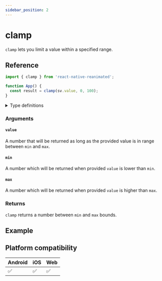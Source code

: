 ```yaml
---
sidebar_position: 2
---
```


# clamp

`clamp` lets you limit a value within a specified range.

## Reference

```jsx
import { clamp } from 'react-native-reanimated';

function App() {
  const result = clamp(sv.value, 0, 100);
}
```

<details>
<summary>Type definitions</summary>

```typescript
function clamp(value: number, min: number, max: number): number;
```

</details>

### Arguments

#### `value`

A number that will be returned as long as the provided value is in range between `min` and `max`.

#### `min`

A number which will be returned when provided `value` is lower than `min`.

#### `max`

A number which will be returned when provided `value` is higher than `max`.

### Returns

`clamp` returns a number between `min` and `max` bounds.

## Example


<InteractiveExample
  src={ClampSrc}
  component={Clamp}
  label="Grab and drag the square"
/>

## Platform compatibility

<div className="platform-compatibility">

| Android | iOS | Web |
| ------- | --- | --- |
| ✅      | ✅  | ✅  |

</div>
